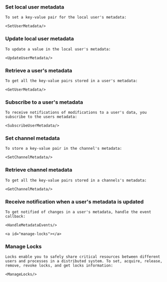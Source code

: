 

### Set local user metadata

    To set a key-value pair for the local user's metadata: 

    <SetUserMetadata/>

### Update local user metadata

    To update a value in the local user's metadata: 

    <UpdateUserMetadata/>

### Retrieve a user's metadata

    To get all the key-value pairs stored in a user's metadata:

    <GetUserMetadata/>

### Subscribe to a user's metadata

    To receive notifications of modifications to a user's data, you subscribe to the users metadata:

    <SubscribeUserMetadata/>
    
### Set channel  metadata

    To store a key-value pair in the channel's metadata:

    <SetChannelMetadata/>

### Retrieve channel metadata

    To get all the key-value pairs stored in a channels's metadata:

    <GetChannelMetadata/>

### Receive notification when a user's metadata is updated

    To get notified of changes in a user's metadata, handle the event callback:

    <HandleMetadataEvents/>

    <a id="manage-locks"></a>
### Manage Locks

    Locks enable you to safely share critical resources between different users and processes in a distributed system. To set, acquire, release, remove, revoke locks, and get locks information:

    <ManageLocks/>